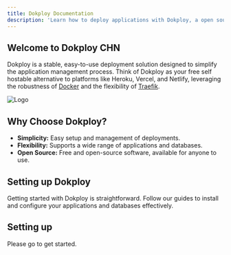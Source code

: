 ```yaml
---
title: Dokploy Documentation
description: 'Learn how to deploy applications with Dokploy, a open source alternative to Heroku, Vercel, and Netlify.'
---
```




## Welcome to Dokploy CHN

Dokploy is a stable, easy-to-use deployment solution designed to simplify the application management process. Think of Dokploy as your free self hostable alternative to platforms like Heroku, Vercel, and Netlify, leveraging the robustness of [Docker](https://www.docker.com/) and the flexibility of [Traefik](https://traefik.io/).

![Logo](../../../../assets/logo.png)

## Why Choose Dokploy?

- **Simplicity:** Easy setup and management of deployments.
- **Flexibility:** Supports a wide range of applications and databases.
- **Open Source:** Free and open-source software, available for anyone to use.

## Setting up Dokploy

Getting started with Dokploy is straightforward. Follow our guides to install and configure your applications and databases effectively.

## Setting up

Please go to get started.


<CardGrid >


<LinkCard
  title="Installation"
  description="Learn how to install Dokploy."
  href="/get-started/installation/"
/>

<LinkCard
  title="Applications"
  description="Learn how to deploy applications."
  href="/application/overview"
/>

<LinkCard
  title="Databases"
  description="Learn how to deploy databases."
  href="/database/overview"
/>

<LinkCard
  title="Traefik"
  description="Learn how to deploy Traefik."
  href="/traefik/overview"
/>
   
</CardGrid>

